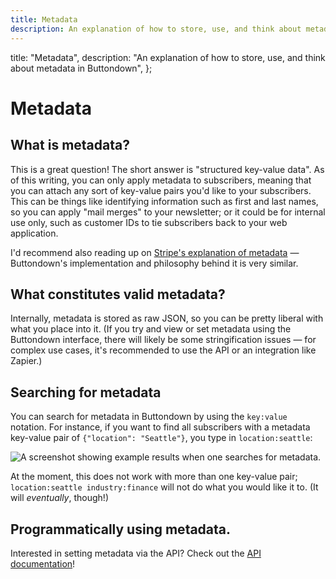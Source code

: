 ```yaml
---
title: Metadata
description: An explanation of how to store, use, and think about metadata in Buttondown
---
```



  title: "Metadata",
  description:
    "An explanation of how to store, use, and think about metadata in Buttondown",
};

# Metadata

## What is metadata?

This is a great question! The short answer is "structured key-value data". As of this writing, you can only apply metadata to subscribers, meaning that you can attach any sort of key-value pairs you'd like to your subscribers. This can be things like identifying information such as first and last names, so you can apply "mail merges" to your newsletter; or it could be for internal use only, such as customer IDs to tie subscribers back to your web application.

I'd recommend also reading up on [Stripe's explanation of metadata](https://stripe.com/docs/api/metadata) — Buttondown's implementation and philosophy behind it is very similar.

## What constitutes valid metadata?

Internally, metadata is stored as raw JSON, so you can be pretty liberal with what you place into it. (If you try and view or set metadata using the Buttondown interface, there will likely be some stringification issues — for complex use cases, it's recommended to use the API or an integration like Zapier.)

## Searching for metadata

You can search for metadata in Buttondown by using the `key:value` notation. For instance, if you want to find all subscribers with a metadata key-value pair of `{"location": "Seattle"}`, you type in `location:seattle`:

![A screenshot showing example results when one searches for metadata.](/images/searching-for-metadata.png)

At the moment, this does not work with more than one key-value pair; `location:seattle industry:finance` will not do what you would like it to. (It will _eventually_, though!)

## Programmatically using metadata.

Interested in setting metadata via the API? Check out the [API documentation](/api-reference/subscribers)!
